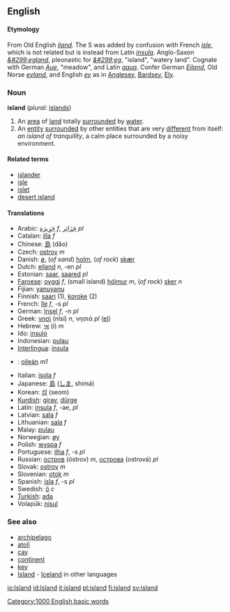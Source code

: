 ==English==
{{Wikipedia}}
====Etymology====
From Old English ''[[iland]]''.  The S was added by confusion with French ''[[isle]]'', which is not related but is instead from Latin ''[[insula]]''. Anglo-Saxon ''[[&#299;egland]]'', pleonastic for ''[[&#299;eg]]'', "island", "watery land". Cognate with German ''[[Aue]]'', "meadow", and Latin ''[[aqua]]''. Confer German ''[[Eiland]]'', Old Norse ''[[eyland]]'', and English ''[[ey]]'' as in [[Anglesey]], [[Bardsey]], [[Ely]].

===Noun===
'''island'''  (''plural:'' [[islands]])
# An [[area]] of [[land]] totally [[surround]]ed by [[water]].
# An [[entity]] [[surround]]ed by other entities that are very [[different]] from itself: ''an island of tranquility'', a calm place surrounded by a noisy environment.

====Related terms====
*[[islander]]
*[[isle]]
*[[islet]]
*[[desert island]]

====Translations====
*Arabic: [[جزيرة|جَزِيرَة]] {{IPAchar|(ʤazíːra)}} ''f'', [[جزائر|جَزَائِر]] {{IPAchar|(ʤazáː’ir)}} ''pl''
*Catalan: [[illa]] ''f''
*Chinese: [[島]] (dǎo)
*Czech: [[ostrov]] ''m''
*Danish: [[ø]], (''of sand'') [[holm]], (''of rock'') [[skær]]
*Dutch: [[eiland]] ''n'', -en ''pl''
*Estonian: [[saar]], [[saared]] ''pl''
*[[Faroese]]: [[oyggj]] ''f'', (small island) [[hólmur]] ''m'', (''of rock'') [[sker]] ''n''
*Fijian: [[yanuyanu]]
*Finnish: [[saari]] (1), [[koroke]] (2)
*French: [[île]] ''f'', -s ''pl''
*German: [[Insel]] ''f'', -n ''pl''
*Greek: [[νησί]] (nīsí) ''n'', νησιά ''pl'' ([[:el:νησί|el]])
*Hebrew: [[אי]] (i) ''m''
*Ido: [[insulo]]
*Indonesian: [[pulau]]
*[[Interlingua]]: [[insula]]
*{{ga}}: [[oileán]] ''m1''
*Italian: [[isola]] ''f''
*Japanese: [[島]] ([[しま]], shimá)
*Korean: [[섬]] (seom)
*[[Kurdish]]: [[girav]], [[dûrge]]
*Latin: [[insula]] ''f'', -ae, ''pl''
*Latvian: [[sala]] ''f''
*Lithuanian: [[sala]] ''f''
*Malay: [[pulau]]
*Norwegian: [[øy]]
*Polish: [[wyspa]] ''f''
*Portuguese: [[ilha]] ''f'', -s ''pl''
*Russian: [[остров]] (óstrov) ''m'', [[острова]] (ostrová) ''pl''
*Slovak: [[ostrov]] ''m''
*Slovenian: [[otok]] ''m''
*Spanish: [[isla]] ''f'', -s ''pl''
*Swedish: [[ö]] ''c''
*[[Turkish]]: [[ada]]
*Volapük: [[nisul]]

===See also===
*[[archipelago]]
*[[atoll]]
*[[cay]]
*[[continent]]
*[[key]]
*[[Island]] - [[Iceland]] in other languages

[[Category:1000 English basic words]]

[[io:Island]]
[[id:Island]]
[[it:island]]
[[pl:island]]
[[fi:island]]
[[sv:island]]